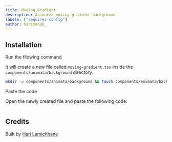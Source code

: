 ```yaml
---
title: Moving Gradient
description: Animated moving gradient background
labels: ["requires config"]
author: harimanok_
---
```


<ComponentPreview name="background-moving-gradient--docs" />

## Installation

<Steps>
<Step>Run the fllowing command</Step>

It will create a new file called `moving-gradient.tsx` inside the `components/animata/background` directory.

```bash
mkdir -p components/animata/background && touch components/animata/background/moving-gradient.tsx
```

<Step>Paste the code</Step>

Open the newly created file and paste the following code:

```jsx file=<rootDir>/animata/background/moving-gradient.tsx

```

</Steps>

## Credits

Built by [Hari Lamichhane](https://github.com/hari)
